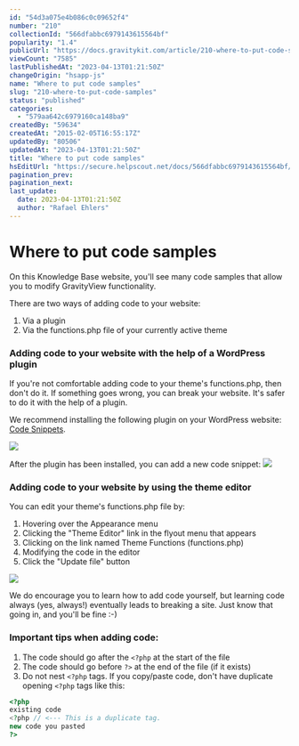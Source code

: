 ```yaml
---
id: "54d3a075e4b086c0c09652f4"
number: "210"
collectionId: "566dfabbc6979143615564bf"
popularity: "1.4"
publicUrl: "https://docs.gravitykit.com/article/210-where-to-put-code-samples"
viewCount: "7585"
lastPublishedAt: "2023-04-13T01:21:50Z"
changeOrigin: "hsapp-js"
name: "Where to put code samples"
slug: "210-where-to-put-code-samples"
status: "published"
categories: 
  - "579aa642c6979160ca148ba9"
createdBy: "59634"
createdAt: "2015-02-05T16:55:17Z"
updatedBy: "80506"
updatedAt: "2023-04-13T01:21:50Z"
title: "Where to put code samples"
hsEditUrl: "https://secure.helpscout.net/docs/566dfabbc6979143615564bf/article/54d3a075e4b086c0c09652f4"
pagination_prev: 
pagination_next: 
last_update:
  date: 2023-04-13T01:21:50Z
  author: "Rafael Ehlers"
---
```


# Where to put code samples

On this Knowledge Base website, you'll see many code samples that allow you to modify GravityView functionality.

There are two ways of adding code to your website:

1. Via a plugin
2. Via the functions.php file of your currently active theme

###  Adding code to your website with the help of a WordPress plugin 

If you're not comfortable adding code to your theme's functions.php, then don't do it. If something goes wrong, you can break your website. It's safer to do it with the help of a plugin.

We recommend installing the following plugin on your WordPress website: [Code Snippets](https://wordpress.org/plugins/code-snippets/).

![](https://s3.amazonaws.com/helpscout.net/docs/assets/54c58489e4b051242988532c/images/5ec716a62c7d3a5ea54b8e02/file-gzs6ASJwaQ.png)

After the plugin has been installed, you can add a new code snippet: ![](https://s3.amazonaws.com/helpscout.net/docs/assets/54c58489e4b051242988532c/images/5ec717f92c7d3a5ea54b8e0d/file-gMM0TOYKk0.png)

### Adding code to your website by using the theme editor

You can edit your theme's functions.php file by:

1. Hovering over the Appearance menu
2. Clicking the "Theme Editor" link in the flyout menu that appears
3. Clicking on the link named Theme Functions (functions.php)
4. Modifying the code in the editor
5. Click the "Update file" button

![](https://s3.amazonaws.com/helpscout.net/docs/assets/54c58489e4b051242988532c/images/5ec718a02c7d3a5ea54b8e15/file-JQPwJb15LY.png)

We do encourage you to learn how to add code yourself, but learning code always (yes, always!) eventually leads to breaking a site. Just know that going in, and you'll be fine :-)

### Important tips when adding code:

1. The code should go after the `<?php` at the start of the file
2. The code should go before `?>` at the end of the file (if it exists)
3. Do not nest `<?php` tags. If you copy/paste code, don't have duplicate opening `<?php` tags like this:

```php
<?php
existing code
<?php // <--- This is a duplicate tag.
new code you pasted
?>
```